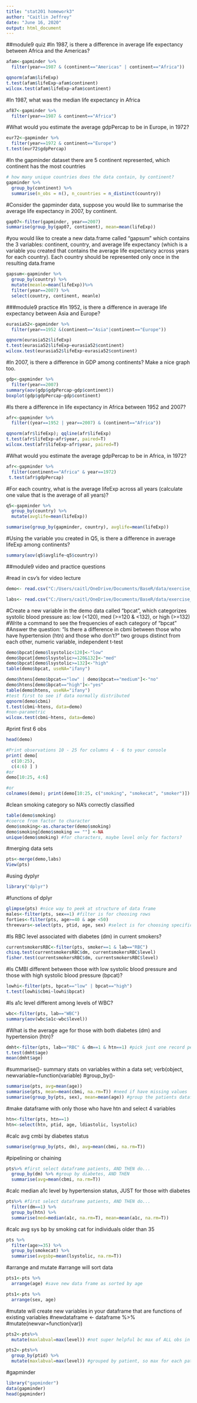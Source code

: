 ```yaml
---
title: "stat201 homework3"
author: "Caitlin Jeffrey"
date: "June 16, 2020"
output: html_document
---
```

##module9 quiz
#In 1987, is there a difference in average life expectancy between Africa and the Americas?

```r
afam<-gapminder %>%
  filter(year==1987 & (continent=="Americas" | continent=="Africa"))

qqnorm(afam$lifeExp)
t.test(afam$lifeExp~afam$continent)
wilcox.test(afam$lifeExp~afam$continent)
```
#In 1987, what was the median life expectancy in Africa
```r
af87<-gapminder %>%
  filter(year==1987 & continent=="Africa")
```

#What would you estimate the average gdpPercap to be in Europe, in 1972?
```r
eur72<-gapminder %>%
  filter(year==1972 & continent=="Europe")
t.test(eur72$gdpPercap)
```

#In the gapminder dataset there are 5 continent represented, which continent has the most countries
```r
# how many unique countries does the data contain, by continent?
gapminder %>%
  group_by(continent) %>%
  summarise(n_obs = n(), n_countries = n_distinct(country))
```  

#Consider the gapminder data, suppose you would like to summarise the average life expectancy in 2007, by continent.
```r
gap07<-filter(gapminder, year==2007)
summarise(group_by(gap07, continent), mean=mean(lifeExp))
```

#you would like to create a new data.frame called "gapsum" which contains the 3 variables: continent, country, and average life expectancy (which is a variable you created that contains the average life expectancy across years for each country). Each country should be represented only once in the resulting data.frame

```r
gapsum<-gapminder %>% 
  group_by(country) %>%  
  mutate(meanle=mean(lifeExp))%>%  
  filter(year==2007) %>%  
  select(country, continent, meanle)
```



###module9 practice
#In 1952, is there a difference in average life expectancy between Asia and Europe? 
```r
eurasia52<-gapminder %>%
  filter(year==1952 &(continent=="Asia"|continent=="Europe"))

qqnorm(eurasia52$lifeExp)
t.test(eurasia52$lifeExp~eurasia52$continent)
wilcox.test(eurasia52$lifeExp~eurasia52$continent)
```
#In 2007, is there a difference in GDP among continents? Make a nice graph too.
```r
gdp<-gapminder %>%
  filter(year==2007)
summary(aov(gdp$gdpPercap~gdp$continent))
boxplot(gdp$gdpPercap~gdp$continent)
```
#Is there a difference in life expectancy in Africa between 1952 and 2007? 
```r
afr<-gapminder %>%
  filter((year==1952 | year==2007) & (continent=="Africa"))

qqnorm(afr$lifeExp); qqline(afr$lifeExp)
t.test(afr$lifeExp~afr$year, paired=T)
wilcox.test(afr$lifeExp~afr$year, paired=T)
```
#What would you estimate the average gdpPercap to be in Africa, in 1972? 
```r
afr<-gapminder %>%
  filter(continent=="Africa" & year==1972)
 t.test(afr$gdpPercap)
```

#For each country, what is the average lifeExp across all years (calculate one value that is the average of all years)?
```r
q5<-gapminder %>%
  group_by(country) %>%
  mutate(avglife=mean(lifeExp)) 

summarise(group_by(gapminder, country), avglife=mean(lifeExp))
```

#Using the variable you created in Q5, is there a difference in average lifeExp among continents?
```r
summary(aov(q5$avglife~q5$country))
```



##module9 video and practice questions

#read in csv's for video lecture

```r
demo<- read.csv("C:/Users/caitl/OneDrive/Documents/BaseR/data/exercise_dat/pt_demo.csv", header=T)
```

```r
labs<- read.csv("C:/Users/caitl/OneDrive/Documents/BaseR/data/exercise_dat/pt_labs.csv", header=T)
```

#Create a new variable in the demo data called "bpcat", which categorizes systolic blood pressure as: low (<120), med (>=120 & <132), or high (>=132)
#Write a command to see the frequencies of each category of "bpcat"
#Answer the question: "Is there a difference in cbmi between those who have hypertension (htn) and those who don't?" two groups distinct from each other, numeric variable, independent t-test

```r
demo$bpcat[demo$lsystolic<120]<-"low"
demo$bpcat[demo$lsystolic>=120&132]<-"med"
demo$bpcat[demo$lsystolic>=132]<-"high"
table(demo$bpcat, useNA="ifany")
```


```r
demo$htens[demo$bpcat=="low" | demo$bpcat=="medium"]<-"no"
demo$htens[demo$bpcat=="high"]<-"yes"
table(demo$htens, useNA="ifany")
#test first to see if data normally distributed
qqnorm(demo$cbmi)
t.test(cbmi~htens, data=demo)
#non-parametric
wilcox.test(cbmi~htens, data=demo)
```
#print first 6 obs

```r
head(demo)
```

```r
#Print observations 10 - 25 for columns 4 - 6 to your console
print( demo[
  c(10:25),
  c(4:6) ] )
#or
demo[10:25, 4:6]

#or
colnames(demo); print(demo[10:25, c("smoking", "smokecat", "smoker")])
```

#clean smoking category so NA's correctly classified
```r
table(demo$smoking)
#coerce from factor to character
demo$smoking<-as.character(demo$smoking)
demo$smoking[demo$smoking == ""] <-NA
unique(demo$smoking) #for characters, maybe level only for factors?
```

#merging data sets
```r
pts<-merge(demo,labs)
View(pts)
```

#using dyplyr
```r
library("dplyr")
```

#functions of dplyr
```r
glimpse(pts) #nice way to peek at structure of data frame
males<-filter(pts, sex==1) #filter is for choosing rows
forties<-filter(pts, age>=40 & age <50)
threevars<-select(pts, ptid, age, sex) #select is for choosing specific columns; pts is db, 3 variables
```

#Is RBC level associated with diabetes (dm) in current smokers?
```r
currentsmokersRBC<-filter(pts, smoker==1 & lab=="RBC")
chisq.test(currentsmokersRBC$dm, currentsmokersRBC$level)
fisher.test(currentsmokersRBC$dm, currentsmokersRBC$level)
```

#Is CMBI different between those with low systolic blood pressure and those with high systolic blood pressure (bpcat)?
```r
lowhi<-filter(pts, bpcat=="low" | bpcat=="high")
t.test(lowhi$cbmi~lowhi$bpcat)
```

#Is a1c level different among levels of WBC?

```r
wbc<-filter(pts, lab=="WBC")
summary(aov(wbc$a1c~wbc$level))
```

#What is the average age for those with both diabetes (dm) and hypertension (htn)?

```r
dmht<-filter(pts, lab=="RBC" & dm==1 & htn==1) #pick just one record per person
t.test(dmht$age)
mean(dmht$age)
```
########################
#summarise()- summary stats on variables within a data set; verb(object, newvariable=function(variable)
#group_by()-

```r
summarise(pts, avg=mean(age))
summarise(pts, mean=mean(cbmi, na.rm=T)) #need if have missing values
summarise(group_by(pts, sex), mean=mean(age)) #group the patients dataframe by the variable sex,then based on these groups summarize the variable age by calculating a mean- avg for each grouping variable
```

#make dataframe with only those who have htn and select 4 variables
```r
htn<-filter(pts, htn==1)
htn<-select(htn, ptid, age, ldiastolic, lsystolic)
```

#calc avg cmbi by diabetes status
```r
summarise(group_by(pts, dm), avg=mean(cbmi, na.rm=T))
```

#pipelining or chaining
```r
pts%>% #first select dataframe patients, AND THEN do...
  group_by(dm) %>% #group by diabetes, AND THEN
  summarise(avg=mean(cbmi, na.rm=T))
```

#calc median a1c level by hypertension status, JUST for those with diabetes
```r
pts%>% #first select dataframe patients, AND THEN do...
  filter(dm==1) %>%
  group_by(htn) %>%
  summarise(med=median(a1c, na.rm=T), mean=mean(a1c, na.rm=T))
```

#calc avg sys bp by smoking cat for individuals older than 35
```r
pts %>%
  filter(age>=35) %>%
  group_by(smokecat) %>%
  summarise(avgsbp=mean(lsystolic, na.rm=T))
```


###################
#arrange and mutate
#arrange will sort data
```r
pts1<-pts %>%
  arrange(age) #save new data frame as sorted by age
```

```r
pts1<-pts %>%
  arrange(sex, age)
```

#mutate will create new variables in your dataframe that are functions of existing variables
#newdataframe <- dataframe %>%
  #mutate(newvar=function(var))
  
```r
pts2<-pts%>%
  mutate(maxlabval=max(level)) #not super helpful bc max of ALL obs in set
```
  
```r
pts2<-pts%>%
  group_by(ptid) %>%
  mutate(maxlabval=max(level)) #grouped by patient, so max for each patient; creates a master variable for patient that has 3 records each in data set
```

#gapminder
```r
library("gapminder")
data(gapminder)
head(gapminder)
```











